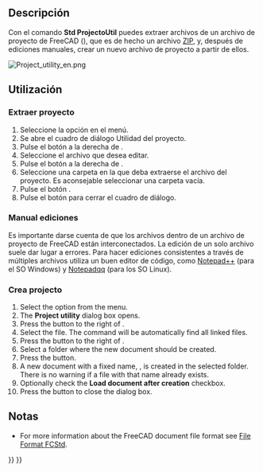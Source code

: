 <languages/>

<div class="mw-translate-fuzzy">
{{Docnav/es
|[[Std_DependencyGraph/es|GráficoDependencia]]
|[[Std_MeasureDistance/es|MedirDistancia]]
|[[Std_Tools_Menu/es|Std Menú Herramientas]]
|IconL=Std_DependencyGraph.svg
|IconR=Std_MeasureDistance.svg
|IconC=Freecad.svg
}}
</div>

<div class="mw-translate-fuzzy">
{{GuiCommand/es
|Name=Std ProjectUtil
|Name/es=Std ProjectoUtil
|MenuLocation=Hierramientas → Utilidad del proyecto...
|Workbenches=Todo
}}
</div>

<span id="Description"></span>
==Descripción==

Con el comando '''Std ProjectoUtil''' puedes extraer archivos de un archivo de proyecto de FreeCAD ({{FileName|*.FCStd}}), que es de hecho un archivo [https://en.wikipedia.org/wiki/Zip_(file_format) ZIP], y, después de ediciones manuales, crear un nuevo archivo de proyecto a partir de ellos.

[[Image:Project_utility_en.png]]
{{Caption|El cuadro de diálogo de la utilidad del proyecto}}

<span id="Usage"></span>
==Utilización==

<span id="Extract_Document"></span>
===Extraer proyecto===

<div class="mw-translate-fuzzy">
# Seleccione la opción {{MenuCommand|Hierramientas → [[Image:Std_ProjectUtil.svg|16px]] Utilidad del proyecto...}} en el menú.
# Se abre el cuadro de diálogo Utilidad del proyecto.
# Pulse el botón {{Button|...}} a la derecha de {{MenuCommand|Extraer proyecto → Fuente}}.
# Seleccione el archivo {{FileName|*.FCStd}} que desea editar.
# Pulse el botón {{Button|...}} a la derecha de {{MenuCommand|Extraer proyecto → Destina}}.
# Seleccione una carpeta en la que deba extraerse el archivo del proyecto. Es aconsejable seleccionar una carpeta vacía.
# Pulse el botón {{Button|Extracto}}.
# Pulse el botón {{Button|Cerrar}} para cerrar el cuadro de diálogo.
</div>

<span id="Manual_edits"></span>
===Manual ediciones===

<div class="mw-translate-fuzzy">
Es importante darse cuenta de que los archivos dentro de un archivo de proyecto de FreeCAD están interconectados. La edición de un solo archivo suele dar lugar a errores. Para hacer ediciones consistentes a través de múltiples archivos utiliza un buen editor de código, como [http://notepad-plus-plus.org/ Notepad++] (para el SO Windows) y [https://notepadqq.com/s/ Notepadqq] (para los SO Linux).
</div>

<span id="Create_Document"></span>
===Crea projecto===

# Select the {{MenuCommand|Tools → [[Image:Std_ProjectUtil.svg|16px]] Project Utility}} option from the menu.
# The '''Project utility''' dialog box opens.
# Press the {{Button|…}} button to the right of {{MenuCommand|Create Document → Source}}.
# Select the {{FileName|Document.xml}} file. The command will be automatically find all linked files.
# Press the {{Button|…}} button to the right of {{MenuCommand|Create Document → Destination}}.
# Select a folder where the new document should be created.
# Press the {{Button|Create}} button.
# A new document with a fixed name, {{FileName|project.fcstd}}, is created in the selected folder. There is no warning if a file with that name already exists.
# Optionally check the '''Load document after creation''' checkbox.
# Press the {{Button|Close}} button to close the dialog box.

<span id="Notes"></span>
==Notas==

* For more information about the FreeCAD document file format see [[File_Format_FCStd|File Format FCStd]].


<div class="mw-translate-fuzzy">
{{Docnav/es
|[[Std_DependencyGraph/es|GráficoDependencia]]
|[[Std_MeasureDistance/es|MedirDistancia]]
|[[Std_Tools_Menu/es|Std Menú Herramientas]]
|IconL=Std_DependencyGraph.svg
|IconR=Std_MeasureDistance.svg
|IconC=Freecad.svg
}}
</div>

{{Std_Base_navi{{#translation:}}}}
{{Userdocnavi{{#translation:}}}}